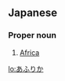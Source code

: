 ==Japanese==

===Proper noun===
{{ja-pos|h|proper|rom=Afurika}}

# {{ja-def|アフリカ}} [[Africa]]

[[lo:あふりか]]